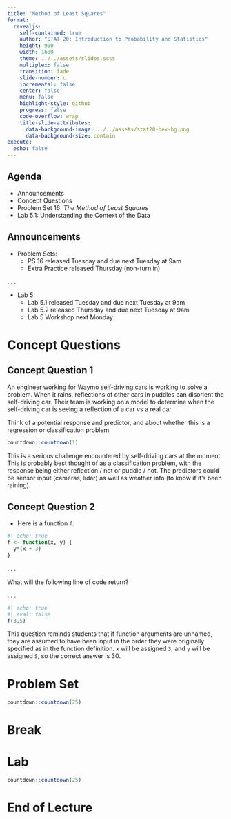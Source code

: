 ```yaml
---
title: "Method of Least Squares"
format:
  revealjs:
    self-contained: true
    author: "STAT 20: Introduction to Probability and Statistics"
    height: 900
    width: 1600
    theme: ../../assets/slides.scss
    multiplex: false
    transition: fade
    slide-number: c
    incremental: false
    center: false
    menu: false
    highlight-style: github
    progress: false
    code-overflow: wrap
    title-slide-attributes:
      data-background-image: ../../assets/stat20-hex-bg.png
      data-background-size: contain
execute: 
  echo: false
---
```


## Agenda

- Announcements
- Concept Questions
- Problem Set 16: *The Method of Least Squares*
- Lab 5.1: Understanding the Context of the Data

## Announcements

-   Problem Sets:
    -   PS 16 released Tuesday and due next Tuesday at 9am
    -   Extra Practice released Thursday (non-turn in)
  
. . . 

-   Lab 5:
    -   Lab 5.1 released Tuesday and due next Tuesday at 9am
    -   Lab 5.2 released Thursday and due next Tuesday at 9am
    -   Lab 5 Workshop next Monday

# Concept Questions

## Concept Question 1

An engineer working for Waymo self-driving cars is working to solve a problem. When it rains, reflections of other cars in puddles can disorient the self-driving car. Their team is working on a model to determine when the self-driving car is seeing a reflection of a car vs a real car.

:::{.poll}
Think of a potential response and predictor, and about whether this is a  regression or classification problem.
:::

```r
countdown::countdown(1)
```

:::{.notes}
This is a serious challenge encountered by self-driving cars at the moment. This is probably best thought of as a classification problem, with the response being either reflection / not or puddle / not. The predictors could be sensor input (cameras, lidar) as well as weather info (to know if it's been raining).
:::

## Concept Question 2

-   Here is a function `f`.

```r
#| echo: true
f <- function(x, y) {
  y*(x + 3) 
}
```

. . . 

:::{.poll}
What will the following line of code return?
:::

. . . 

```r
#| echo: true
#| eval: false
f(3,5)
```

:::{.notes}
This question reminds students that if function arguments are unnamed, they are assumed to have been input in the order they were originally specified as in the function definition. `x` will be assigned `3`, and `y` will be assigned `5`, so the correct answer is 30. 
:::

<!---
## Scenario 2

An analyst working for the UC Berkeley Admissions Office is working to help the university decide how many students to send offer letters to. They have a target class size (that fits within the budget and residence halls), but they're not sure how many students will accept the offer. How many should they admit?

:::{.poll}
Please identify A. the response, B. the predictor(s), and 
C. whether it is regression or classification (poll only has C.)
:::

```r
countdown::countdown(1)
```

:::{.notes}
This is another very real task. Universities use what's called a "yield model" to predict whether or not a student will accept the offer. That's a classification method. Those classifiers aggregated up across all offers lead to a numerical prediction for the total yield, which looks more like a regression problem, so either answer could work. It could also be a direct regression model where they use aggregate stats of the class to predict the total yield.

Response is either the decision of a single student or the total number of students that accept. Predictors could be either student level covariates (for classification) or class-level averages (for regression). Those might also include broader economic indicators like unemployment rate.
:::
-->


# Problem Set 

```r
countdown::countdown(25)
```


# Break

# Lab 

```r
countdown::countdown(25)
```

# End of Lecture
